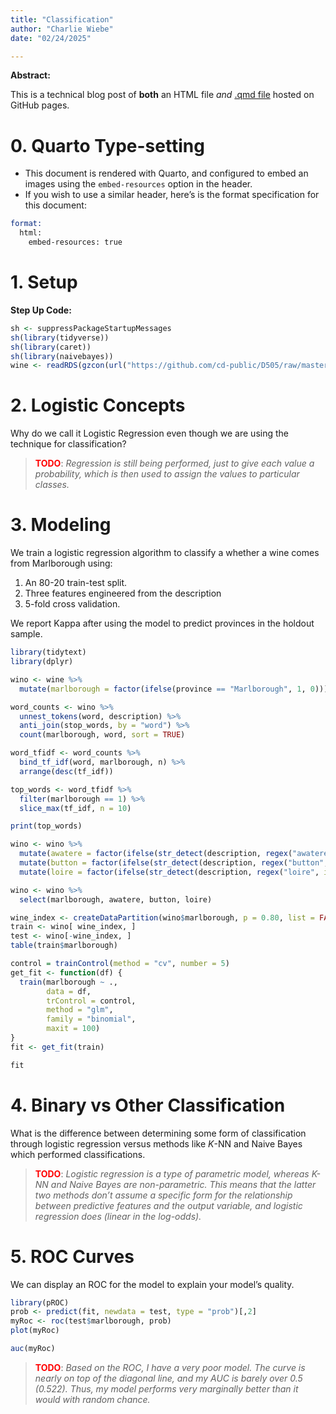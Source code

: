 ```yaml
---
title: "Classification"
author: "Charlie Wiebe"
date: "02/24/2025"

---
```


**Abstract:**

This is a technical blog post of **both** an HTML file *and* [.qmd file](https://raw.githubusercontent.com/cd-public/D505/refs/heads/master/hws/src/classify.qmd) hosted on GitHub pages.

# 0. Quarto Type-setting

- This document is rendered with Quarto, and configured to embed an images using the `embed-resources` option in the header.
- If you wish to use a similar header, here's is the format specification for this document:

```email
format: 
  html:
    embed-resources: true
```

# 1. Setup

**Step Up Code:**

```r
sh <- suppressPackageStartupMessages
sh(library(tidyverse))
sh(library(caret))
sh(library(naivebayes))
wine <- readRDS(gzcon(url("https://github.com/cd-public/D505/raw/master/dat/pinot.rds")))
```

# 2. Logistic Concepts

Why do we call it Logistic Regression even though we are using the technique for classification?

> <span style="color:red;font-weight:bold">TODO</span>: *Regression is still being performed, just to give each value a probability, which is then used to assign the values to particular classes.*

# 3. Modeling

We train a logistic regression algorithm to classify a whether a wine comes from Marlborough using:

1. An 80-20 train-test split.
2. Three features engineered from the description
3. 5-fold cross validation.

We report Kappa after using the model to predict provinces in the holdout sample.

```r
library(tidytext)
library(dplyr)

wino <- wine %>%
  mutate(marlborough = factor(ifelse(province == "Marlborough", 1, 0)))

word_counts <- wino %>%
  unnest_tokens(word, description) %>%
  anti_join(stop_words, by = "word") %>%
  count(marlborough, word, sort = TRUE)

word_tfidf <- word_counts %>%
  bind_tf_idf(word, marlborough, n) %>%
  arrange(desc(tf_idf))

top_words <- word_tfidf %>%
  filter(marlborough == 1) %>%
  slice_max(tf_idf, n = 10)

print(top_words)

wino <- wino %>%
  mutate(awatere = factor(ifelse(str_detect(description, regex("awatere", ignore_case = TRUE)), "1", "0"))) %>%
  mutate(button = factor(ifelse(str_detect(description, regex("button", ignore_case = TRUE)), "1", "0"))) %>%
  mutate(loire = factor(ifelse(str_detect(description, regex("loire", ignore_case = TRUE)), "1", "0")))

wino <- wino %>%
  select(marlborough, awatere, button, loire)

wine_index <- createDataPartition(wino$marlborough, p = 0.80, list = FALSE)
train <- wino[ wine_index, ]
test <- wino[-wine_index, ]
table(train$marlborough)

control = trainControl(method = "cv", number = 5)
get_fit <- function(df) {
  train(marlborough ~ .,
        data = df, 
        trControl = control,
        method = "glm",
        family = "binomial",
        maxit = 100)
}
fit <- get_fit(train)

fit

```


# 4. Binary vs Other Classification

What is the difference between determining some form of classification through logistic regression versus methods like $K$-NN and Naive Bayes which performed classifications.

> <span style="color:red;font-weight:bold">TODO</span>: *Logistic regression is a type of parametric model, whereas K-NN and Naive Bayes are non-parametric. This means that the latter two methods don't assume a specific form for the relationship between predictive features and the output variable, and logistic regression does (linear in the log-odds).*


# 5. ROC Curves

We can display an ROC for the model to explain your model's quality.

```r
library(pROC)
prob <- predict(fit, newdata = test, type = "prob")[,2]
myRoc <- roc(test$marlborough, prob)
plot(myRoc)

auc(myRoc)
```

> <span style="color:red;font-weight:bold">TODO</span>: *Based on the ROC, I have a very poor model. The curve is nearly on top of the diagonal line, and my AUC is barely over 0.5 (0.522). Thus, my model performs very marginally better than it would with random chance.*
